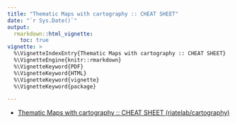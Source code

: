 ```yaml
---
title: "Thematic Maps with cartography :: CHEAT SHEET"
date: "`r Sys.Date()`"
output: 
  rmarkdown::html_vignette:
    toc: true
vignette: >
  %\VignetteIndexEntry{Thematic Maps with cartography :: CHEAT SHEET}
  %\VignetteEngine{knitr::rmarkdown}
  %\VignetteKeyword{PDF}
  %\VignetteKeyword{HTML}
  %\VignetteKeyword{vignette}
  %\VignetteKeyword{package}

---
```


 * [Thematic Maps with cartography :: CHEAT SHEET (riatelab/cartography)](https://github.com/riatelab/cartography/blob/master/vignettes/cheatsheet/cartography_cheatsheet.pdf)




